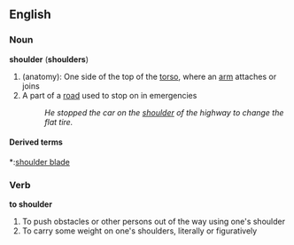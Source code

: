 ==English==

===Noun===
'''shoulder''' ('''shoulders''')
#(anatomy): One side of the top of the [[torso]], where an [[arm]] attaches or joins
#A part of a [[road]] used to stop on in emergencies
#:''He stopped the car on the [[shoulder]] of the highway to change the flat tire.''

====Derived terms====
*:[[shoulder blade]]

===Verb===
'''to shoulder'''
#To push obstacles or other persons out of the way using one's shoulder
#To carry some weight on one's shoulders, literally or figuratively